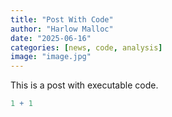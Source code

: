 ```yaml
---
title: "Post With Code"
author: "Harlow Malloc"
date: "2025-06-16"
categories: [news, code, analysis]
image: "image.jpg"
---
```


This is a post with executable code.

```r
1 + 1
```
